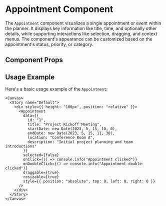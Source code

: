 

<Meta of={Appointment} />

# Appointment Component

The `Appointment` component visualizes a single appointment or event within the planner. It displays key information like title, time, and optionally other details, while supporting interactions like selection, dragging, and context menus. The component's appearance can be customized based on the appointment's status, priority, or category.

## Component Props

<Canvas of={Appointment} />

<Controls />

## Usage Example

Here's a basic usage example of the `Appointment`:

```tsx
<Canvas>
  <Story name="Default">
    <div style={{ height: "100px", position: "relative" }}>
      <Appointment
        data={{
          id: "1",
          title: "Project Kickoff Meeting",
          startDate: new Date(2023, 5, 15, 10, 0),
          endDate: new Date(2023, 5, 15, 11, 30),
          location: "Conference Room A",
          description: "Initial project planning and team introductions"
        }}
        selected={false}
        onClick={() => console.info("Appointment clicked")}
        onDoubleClick={() => console.info("Appointment double-clicked")}
        draggable={true}
        resizable={true}
        style={{ position: "absolute", top: 0, left: 0, right: 0 }}
      />
    </div>
  </Story>
</Canvas>
``` 